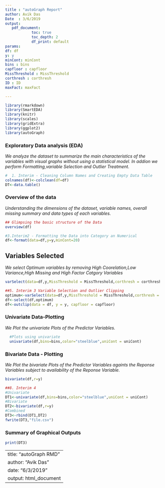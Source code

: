 ```yaml
---
title : "autoGraph Report"
author: Avik Das
Date  : 3/6/2019
output: 
   pdf_document:
            toc: true
            toc_depth: 2
            df_print: default
params:
df: df
y: y
minCont: minCont
bins : bins
capfloor : capfloor
MissThreshold : MissThreshold
corthresh : corthresh
ID : ID
maxFact: maxFact

---
```

  
```r
library(rmarkdown)
library(SmartEDA)
library(knitr)
library(scales)
library(gridExtra)
library(ggplot2)
library(autoGraph)

```


### Exploratory Data analysis (EDA)

*We analyze the dataset to summarize the main characteristics of the variables with visual graphs without using a statistical model. In addion we perform Formatting,variable Selection and Outlier Treatment.*

```r
#  1. Interim - Cleaning Column Names and Creating Empty Data Table
colnames(df)<-colclean(df=df)
DT<-data.table()
```


### Overview of the data

*Understanding the dimensions of the dataset, variable names, overall missing summary and data types of each variables.*


```r
## Glimpsing the basic structure of the Data
overview(df)
```

```r
#3.Interim2 - Formatting the Data into Category an Numerical
df<-format(data=df,y=y,minCont=20)

```


## Variables Selected

*We select Optimum variables by removing High Coorelation,Low Variance,High Missing and High Factor Catgory Variables*


```r
varSelect(data=df,y,MissThreshold = MissThreshold,corthresh = corthresh,maxFact = maxFact,ID=ID)
```


```r
##5. Interim 3 Variable Selection and Outlier Clipping
optimum<-varSelect(data=df,y,MissThreshold = MissThreshold,corthresh = corthresh,maxFact = maxFact,ID=ID)
df<-select(df,optimum)
df<-outclip(data = df, y = y, capfloor = capfloor)
```


### Univariate Data-Plotting

*We Plot the univariate  Plots of the Predictor Variables.*

```r
  #Plots using univariate
  univariate(df,bins=bins,color="steelblue",uniCont = uniCont)
```

### Bivariate Data - Plotting

*We Plot the bivariate Plots of the Predictor Variables againts the Reponse Variables subject to availability of the Reponse Variable.*



```r
bivariate(df,r=y)
```

```r
##8. Interim 4
#Univariate
DT1<-univariate(df,bins=bins,color="steelblue",uniCont = uniCont)
#Bivariate
DT2<-bivariate(df,r=y)
#Combined
DT3<-rbind(DT1,DT2)
fwrite(DT3,"file.csv")
```

### Summary of Graphical Outputs

```r
print(DT3)

```
---
title:  "autoGraph RMD"
author: "Avik Das"
date:   "6/3/2019"
output: html_document
---
